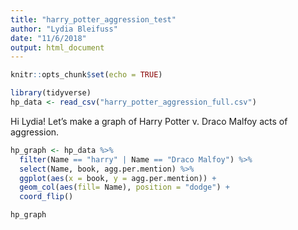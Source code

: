 ```yaml
---
title: "harry_potter_aggression_test"
author: "Lydia Bleifuss"
date: "11/6/2018"
output: html_document
---
```


```r
knitr::opts_chunk$set(echo = TRUE)
```

```r

library(tidyverse)
hp_data <- read_csv("harry_potter_aggression_full.csv")

```

Hi Lydia!
Let's make a graph of Harry Potter v. Draco Malfoy acts of aggression. 

```r

hp_graph <- hp_data %>% 
  filter(Name == "harry" | Name == "Draco Malfoy") %>% 
  select(Name, book, agg.per.mention) %>% 
  ggplot(aes(x = book, y = agg.per.mention)) +
  geom_col(aes(fill= Name), position = "dodge") +
  coord_flip()

hp_graph

```

